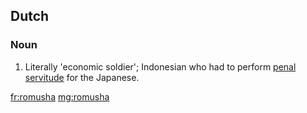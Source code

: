==Dutch==

===Noun===
{{nl-noun|?|'s|romushaatje}}

# Literally 'economic soldier'; Indonesian who had to perform [[penal]] [[servitude]] for the Japanese.

[[fr:romusha]]
[[mg:romusha]]
